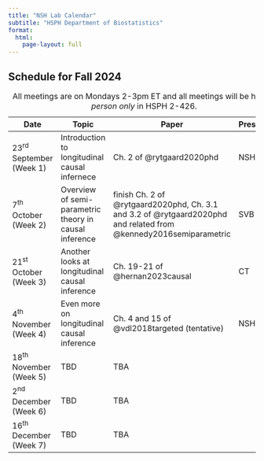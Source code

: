 ```yaml
---
title: "NSH Lab Calendar"
subtitle: "HSPH Department of Biostatistics"
format:
  html:
    page-layout: full
---
```


## Schedule for Fall 2024

| Date                      | Topic                  | Paper            | Presenter   |
|---------------------------|------------------------|------------------|-------------|
| 23^rd^ September (Week 1) | Introduction to longitudinal causal infernece | Ch. 2 of @rytgaard2020phd | NSH |
| 7^th^ October (Week 2)    | Overview of semi-parametric theory in causal inference | finish Ch. 2 of @rytgaard2020phd, Ch. 3.1 and 3.2 of @rytgaard2020phd and related from @kennedy2016semiparametric | SVB |
| 21^st^ October (Week 3)   | Another looks at longitudinal causal inference | Ch. 19-21 of @hernan2023causal | CT |
| 4^th^ November (Week 4)   | Even more on longitudinal causal inference | Ch. 4 and 15 of @vdl2018targeted (tentative) | NSH |
| 18^th^ November (Week 5)  | TBD | TBA |    |
| 2^nd^ December (Week 6)   | TBD | TBA |    |
| 16^th^ December (Week 7)  | TBD | TBA |    |

: All meetings are on Mondays 2-3pm ET and all meetings will be held *in person only* in HSPH 2-426.
